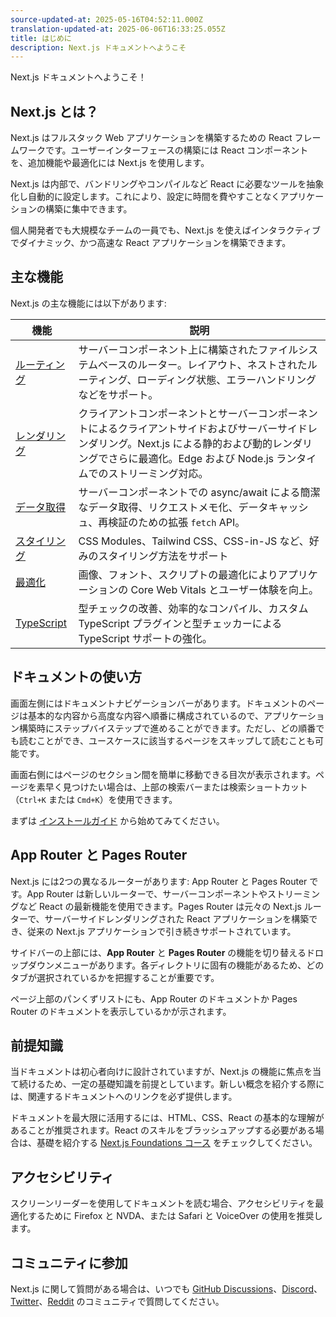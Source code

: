```yaml
---
source-updated-at: 2025-05-16T04:52:11.000Z
translation-updated-at: 2025-06-06T16:33:25.055Z
title: はじめに
description: Next.js ドキュメントへようこそ
---
```


Next.js ドキュメントへようこそ！

## Next.js とは？

Next.js はフルスタック Web アプリケーションを構築するための React フレームワークです。ユーザーインターフェースの構築には React コンポーネントを、追加機能や最適化には Next.js を使用します。

Next.js は内部で、バンドリングやコンパイルなど React に必要なツールを抽象化し自動的に設定します。これにより、設定に時間を費やすことなくアプリケーションの構築に集中できます。

個人開発者でも大規模なチームの一員でも、Next.js を使えばインタラクティブでダイナミック、かつ高速な React アプリケーションを構築できます。

## 主な機能

Next.js の主な機能には以下があります:

| 機能                                                                  | 説明                                                                                                                                                                                      |
| ------------------------------------------------------------------------ | ------------------------------------------------------------------------------------------------------------------------------------------------------------------------------------------------ |
| [ルーティング](/docs/app/building-your-application/routing)                   | サーバーコンポーネント上に構築されたファイルシステムベースのルーター。レイアウト、ネストされたルーティング、ローディング状態、エラーハンドリングなどをサポート。                                                    |
| [レンダリング](/docs/app/building-your-application/rendering)               | クライアントコンポーネントとサーバーコンポーネントによるクライアントサイドおよびサーバーサイドレンダリング。Next.js による静的および動的レンダリングでさらに最適化。Edge および Node.js ランタイムでのストリーミング対応。 |
| [データ取得](/docs/app/building-your-application/data-fetching)       | サーバーコンポーネントでの async/await による簡潔なデータ取得、リクエストメモ化、データキャッシュ、再検証のための拡張 `fetch` API。                                              |
| [スタイリング](/docs/app/building-your-application/styling)                   | CSS Modules、Tailwind CSS、CSS-in-JS など、好みのスタイリング方法をサポート                                                                                                   |
| [最適化](/docs/app/building-your-application/optimizing)          | 画像、フォント、スクリプトの最適化によりアプリケーションの Core Web Vitals とユーザー体験を向上。                                                                                        |
| [TypeScript](/docs/app/building-your-application/configuring/typescript) | 型チェックの改善、効率的なコンパイル、カスタム TypeScript プラグインと型チェッカーによる TypeScript サポートの強化。                                                 |

## ドキュメントの使い方

画面左側にはドキュメントナビゲーションバーがあります。ドキュメントのページは基本的な内容から高度な内容へ順番に構成されているので、アプリケーション構築時にステップバイステップで進めることができます。ただし、どの順番でも読むことができ、ユースケースに該当するページをスキップして読むことも可能です。

画面右側にはページのセクション間を簡単に移動できる目次が表示されます。ページを素早く見つけたい場合は、上部の検索バーまたは検索ショートカット（`Ctrl+K` または `Cmd+K`）を使用できます。

まずは [インストールガイド](/docs/getting-started/installation) から始めてみてください。

## App Router と Pages Router

Next.js には2つの異なるルーターがあります: App Router と Pages Router です。App Router は新しいルーターで、サーバーコンポーネントやストリーミングなど React の最新機能を使用できます。Pages Router は元々の Next.js ルーターで、サーバーサイドレンダリングされた React アプリケーションを構築でき、従来の Next.js アプリケーションで引き続きサポートされています。

サイドバーの上部には、**App Router** と **Pages Router** の機能を切り替えるドロップダウンメニューがあります。各ディレクトリに固有の機能があるため、どのタブが選択されているかを把握することが重要です。

ページ上部のパンくずリストにも、App Router のドキュメントか Pages Router のドキュメントを表示しているかが示されます。

## 前提知識

当ドキュメントは初心者向けに設計されていますが、Next.js の機能に焦点を当て続けるため、一定の基礎知識を前提としています。新しい概念を紹介する際には、関連するドキュメントへのリンクを必ず提供します。

ドキュメントを最大限に活用するには、HTML、CSS、React の基本的な理解があることが推奨されます。React のスキルをブラッシュアップする必要がある場合は、基礎を紹介する [Next.js Foundations コース](/learn/foundations/about-nextjs) をチェックしてください。

## アクセシビリティ

スクリーンリーダーを使用してドキュメントを読む場合、アクセシビリティを最適化するために Firefox と NVDA、または Safari と VoiceOver の使用を推奨します。

## コミュニティに参加

Next.js に関して質問がある場合は、いつでも [GitHub Discussions](https://github.com/vercel/next.js/discussions)、[Discord](https://discord.com/invite/bUG2bvbtHy)、[Twitter](https://twitter.com/nextjs)、[Reddit](https://www.reddit.com/r/nextjs) のコミュニティで質問してください。